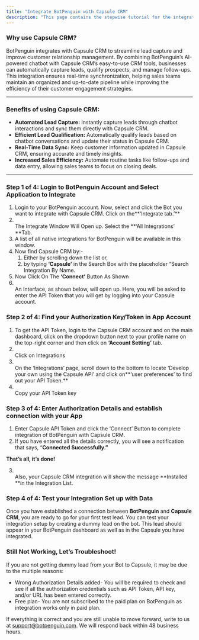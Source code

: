 ```yaml
---
title: "Integrate BotPenguin with Capsule CRM"
description: "This page contains the stepwise tutorial for the integration with BotPenguin"
---
```


### **Why use Capsule CRM?**

BotPenguin integrates with Capsule CRM to streamline lead capture and improve customer relationship management. By combining BotPenguin’s AI-powered chatbot with Capsule CRM’s easy-to-use CRM tools, businesses can automatically capture leads, qualify prospects, and manage follow-ups. This integration ensures real-time synchronization, helping sales teams maintain an organized and up-to-date pipeline while improving the efficiency of their customer engagement strategies.

---

### **Benefits of using Capsule CRM:**

- **Automated Lead Capture:** Instantly capture leads through chatbot interactions and sync them directly with Capsule CRM.
- **Efficient Lead Qualification:** Automatically qualify leads based on chatbot conversations and update their status in Capsule CRM.
- **Real-Time Data Sync:** Keep customer information updated in Capsule CRM, ensuring accurate and timely insights.
- **Increased Sales Efficiency:** Automate routine tasks like follow-ups and data entry, allowing sales teams to focus on closing deals.

---

### **Step 1 of 4: Login to BotPenguin Account and Select Application to Integrate**

1. Login to your BotPenguin account. Now, select and click the Bot you want to integrate with Capsule CRM. Click on the**‘Integrate tab.’** 
2. \
   The Integrate Window Will Open up. Select the **‘All Integrations’ **Tab.
3. A list of all native integrations for BotPenguin will be available in this window.
4. Now find Capsule CRM by:-
   1. Either by scrolling down the list or,
   2. by typing **‘Capsule’** in the Search Box with the placeholder “Search Integration By Name.
5. Now Click On The **‘Connect’** Button As Shown
6. \
   An Interface, as shown below, will open up. Here, you will be asked to enter the API Token that you will get by logging into your Capsule account.

### **Step 2 of 4: Find your Authorization Key/Token in App Account**

1. To get the API Token, login to the Capsule CRM account and on the main dashboard, click on the dropdown button next to your profile name on the top-right corner and then click on **‘Account Setting’** tab.
2. \
   Click on Integrations
3. \
   On the ‘Integrations’ page, scroll down to the bottom to locate ‘Develop your own using the Capsule API’ and click on**‘user preferences’ to find out your API Token.** 
4. \
   Copy your API Token key

### **Step 3 of 4: Enter Authorization Details and establish connection with your App**

1. Enter Capsule API Token and click the ‘Connect’ Button to complete integration of BotPenguin with Capsule CRM.
2. If you have entered all the details correctly, you will see a notification that says, “**Connected Successfully.”**

**That’s all, it’s done\!**

3. \
   Also, your Capsule CRM integration will show the message **Installed **in the Integration List.

### **Step 4 of 4: Test your Integration Set up with Data**

Once you have established a connection between **BotPenguin** and **Capsule CRM**, you are ready to go for your first test lead. You can test your integration setup by creating a dummy lead on the bot. This lead should appear in your BotPenguin dashboard as well as in the Capsule you have integrated.

### **Still Not Working, Let’s Troubleshoot\!**

If you are not getting dummy lead from your Bot to Capsule, it may be due to the multiple reasons:

- Wrong Authorization Details added- You will be required to check and see if all the authorization credentials such as API Token, API key, and/or URL has been entered correctly.
- Free plan- You are not subscribed to the paid plan on BotPenguin as integration works only in paid plan.

If everything is correct and you are still unable to move forward, write to us at [support@botpenguin.com](mailto:support@botpenguin.com). We will respond back within 48 business hours.